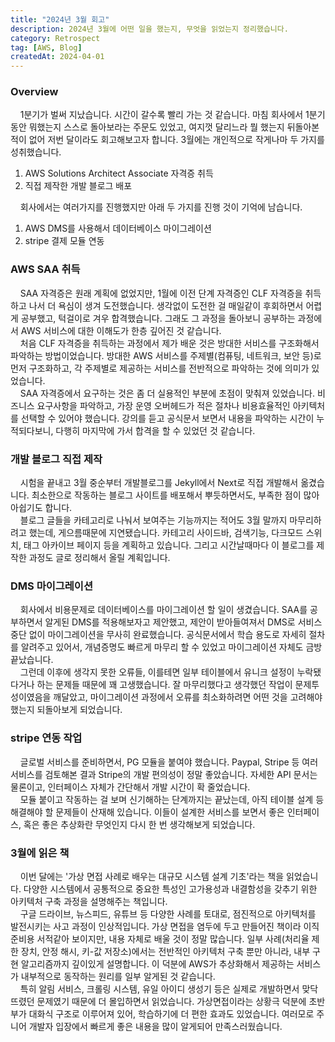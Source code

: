 ```yaml
---
title: "2024년 3월 회고"
description: 2024년 3월에 어떤 일을 했는지, 무엇을 읽었는지 정리했습니다.
category: Retrospect
tag: [AWS, Blog]
createdAt: 2024-04-01
---
```


### Overview

&nbsp; &nbsp; 1분기가 벌써 지났습니다. 시간이 갈수록 빨리 가는 것 같습니다.
마침 회사에서 1분기 동안 뭐했는지 스스로 돌아보라는 주문도 있었고, 여지껏 달리느라 뭘 했는지 뒤돌아본 적이 없어 저번 달이라도 회고해보고자 합니다.
3월에는 개인적으로 작게나마 두 가지를 성취했습니다.

1. AWS Solutions Architect Associate 자격증 취득
2. 직접 제작한 개발 블로그 배포

&nbsp; &nbsp; 회사에서는 여러가지를 진행했지만 아래 두 가지를 진행 것이 기억에 남습니다.

1. AWS DMS를 사용해서 데이터베이스 마이그레이션
2. stripe 결제 모듈 연동

### AWS SAA 취득

&nbsp; &nbsp; SAA 자격증은 원래 계획에 없었지만, 1월에 이전 단계 자격증인 CLF 자격증을 취득하고 나서 더 욕심이 생겨 도전했습니다.
생각없이 도전한 걸 매일같이 후회하면서 어렵게 공부했고, 턱걸이로 겨우 합격했습니다.
그래도 그 과정을 돌아보니 공부하는 과정에서 AWS 서비스에 대한 이해도가 한층 깊어진 것 같습니다.<br/>
&nbsp; &nbsp; 처음 CLF 자격증을 취득하는 과정에서 제가 배운 것은 방대한 서비스를 구조화해서 파악하는 방법이었습니다.
방대한 AWS 서비스를 주제별(컴퓨팅, 네트워크, 보안 등)로 먼저 구조화하고, 각 주제별로 제공하는 서비스를 전반적으로 파악하는 것에 의미가 있었습니다.<br/>
&nbsp; &nbsp; SAA 자격증에서 요구하는 것은 좀 더 실용적인 부분에 초점이 맞춰져 있었습니다.
비즈니스 요구사항을 파악하고, 가장 운영 오버헤드가 적은 절차나 비용효율적인 아키텍처를 선택할 수 있어야 했습니다.
강의를 듣고 공식문서 보면서 내용을 파악하는 시간이 누적되다보니, 다행히 마지막에 가서 합격을 할 수 있었던 것 같습니다.

### 개발 블로그 직접 제작

&nbsp; &nbsp; 시험을 끝내고 3월 중순부터 개발블로그를 Jekyll에서 Next로 직접 개발해서 옮겼습니다.
최소한으로 작동하는 블로그 사이트를 배포해서 뿌듯하면서도, 부족한 점이 많아 아쉽기도 합니다.<br/>
&nbsp; &nbsp; 블로그 글들을 카테고리로 나눠서 보여주는 기능까지는 적어도 3월 말까지 마무리하려고 했는데, 게으름때문에 지연됐습니다.
카테고리 사이드바, 검색기능, 다크모드 스위치, 태그 아카이브 페이지 등을 계획하고 있습니다.
그리고 시간날때마다 이 블로그를 제작한 과정도 글로 정리해서 올릴 계획입니다.

### DMS 마이그레이션

&nbsp; &nbsp; 회사에서 비용문제로 데이터베이스를 마이그레이션 할 일이 생겼습니다.
SAA를 공부하면서 알게된 DMS를 적용해보자고 제안했고, 제안이 받아들여져서 DMS로 서비스 중단 없이 마이그레이션을 무사히 완료했습니다.
공식문서에서 학습 용도로 자세히 절차를 알려주고 있어서, 개념증명도 빠르게 마무리 할 수 있었고 마이그레이션 자체도 금방 끝났습니다.<br/>
&nbsp; &nbsp; 그런데 이후에 생각지 못한 오류들, 이를테면 일부 테이블에서 유니크 설정이 누락됐다거나 하는 문제들 때문에 꽤 고생했습니다.
잘 마무리했다고 생각했던 작업이 문제투성이였음을 깨달았고, 마이그레이션 과정에서 오류를 최소화하려면 어떤 것을 고려해야했는지 되돌아보게 되었습니다.

### stripe 연동 작업

&nbsp; &nbsp; 글로벌 서비스를 준비하면서, PG 모듈을 붙여야 했습니다.
Paypal, Stripe 등 여러 서비스를 검토해본 결과 Stripe의 개발 편의성이 정말 좋았습니다.
자세한 API 문서는 물론이고, 인터페이스 자체가 간단해서 개발 시간이 확 줄었습니다.<br/>
&nbsp; &nbsp; 모듈 붙이고 작동하는 걸 보며 신기해하는 단계까지는 끝났는데, 아직 테이블 설계 등 해결해야 할 문제들이 산재해 있습니다.
이들이 설계한 서비스를 보면서 좋은 인터페이스, 혹은 좋은 추상화란 무엇인지 다시 한 번 생각해보게 되었습니다.

### 3월에 읽은 책

&nbsp; &nbsp; 이번 달에는 '가상 면접 사례로 배우는 대규모 시스템 설계 기초'라는 책을 읽었습니다.
다양한 시스템에서 공통적으로 중요한 특성인 고가용성과 내결함성을 갖추기 위한 아키텍처 구축 과정을 설명해주는 책입니다.<br/>
&nbsp; &nbsp; 구글 드라이브, 뉴스피드, 유튜브 등 다양한 사례를 토대로, 점진적으로 아키텍처를 발전시키는 사고 과정이 인상적입니다.
가상 면접을 염두에 두고 만들어진 책이라 이직 준비용 서적같아 보이지만, 내용 자체로 배울 것이 정말 많습니다.
일부 사례(처리율 제한 장치, 안정 해시, 키-값 저장소)에서는 전반적인 아키텍처 구축 뿐만 아니라, 내부 구현 알고리즘까지 깊이있게 설명합니다.
이 덕분에 AWS가 추상화해서 제공하는 서비스가 내부적으로 동작하는 원리를 일부 알게된 것 같습니다.<br/>
&nbsp; &nbsp; 특히 알림 서비스, 크롤링 시스템, 유일 아이디 생성기 등은 실제로 개발하면서 맞닥뜨렸던 문제였기 때문에 더 몰입하면서 읽었습니다.
가상면접이라는 상황극 덕분에 초반부가 대화식 구조로 이루어져 있어, 학습하기에 더 편한 효과도 있었습니다.
여러모로 주니어 개발자 입장에서 빠르게 좋은 내용을 많이 알게되어 만족스러웠습니다.
